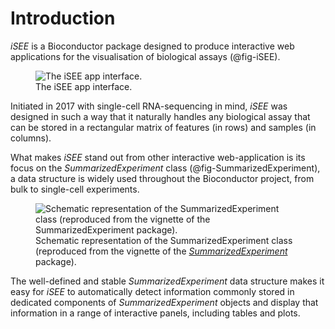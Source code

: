 # Introduction

*iSEE* is a Bioconductor package designed to produce interactive web applications for the visualisation of biological assays (@fig-iSEE).

![The iSEE app interface.](figures/iSEE.png){#fig-iSEE}

Initiated in 2017 with single-cell RNA-sequencing in mind, *iSEE* was designed in such a way that it naturally handles any biological assay that can be stored in a rectangular matrix of features (in rows) and samples (in columns).

What makes *iSEE* stand out from other interactive web-application is its focus on the *SummarizedExperiment* class (@fig-SummarizedExperiment), a data structure is widely used throughout the Bioconductor project, from bulk to single-cell experiments.

![Schematic representation of the SummarizedExperiment class (reproduced from the vignette of the [*SummarizedExperiment*][bioc-summarizedexperiment] package).](figures/SummarizedExperiment.svg){#fig-SummarizedExperiment}

The well-defined and stable *SummarizedExperiment* data structure makes it easy for *iSEE* to automatically detect information commonly stored in dedicated components of *SummarizedExperiment* objects and display that information in a range of interactive panels, including tables and plots.


[bioc-summarizedexperiment]: https://bioconductor.org/packages/SummarizedExperiment/
